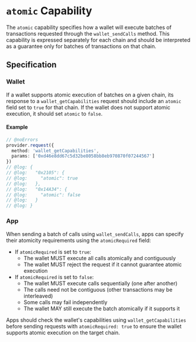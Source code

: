 # `atomic` Capability

The `atomic` capability specifies how a wallet will execute batches of transactions requested through the `wallet_sendCalls` method. This capability is expressed separately for each chain and should be interpreted as a guarantee only for batches of transactions on that chain.

## Specification

### Wallet

If a wallet supports atomic execution of batches on a given chain, its response to a `wallet_getCapabilities` request should include an `atomic` field set to `true` for that chain. If the wallet does not support atomic execution, it should set `atomic` to `false`.

#### Example

```ts twoslash
// @noErrors
provider.request({
  method: 'wallet_getCapabilities',
  params: ['0xd46e8dd67c5d32be8058bb8eb970870f07244567']
})
// @log: {
// @log:   "0x2105": {
// @log:     "atomic": true
// @log:   },
// @log:   "0x14A34": {
// @log:     "atomic": false
// @log:   }
// @log: }
```

### App

When sending a batch of calls using `wallet_sendCalls`, apps can specify their atomicity requirements using the `atomicRequired` field:

* If `atomicRequired` is set to `true`:
  * The wallet MUST execute all calls atomically and contiguously
  * The wallet MUST reject the request if it cannot guarantee atomic execution
* If `atomicRequired` is set to `false`:
  * The wallet MUST execute calls sequentially (one after another)
  * The calls need not be contiguous (other transactions may be interleaved)
  * Some calls may fail independently
  * The wallet MAY still execute the batch atomically if it supports it

Apps should check the wallet's capabilities using `wallet_getCapabilities` before sending requests with `atomicRequired: true` to ensure the wallet supports atomic execution on the target chain. 